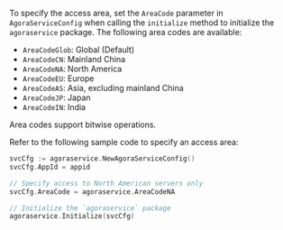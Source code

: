 <PlatformWrapper platform="go">

To specify the access area, set the `AreaCode` parameter in `AgoraServiceConfig` when calling the `initialize` method to initialize the `agoraservice` package. The following area codes are available:

- `AreaCodeGlob`: Global (Default)
- `AreaCodeCN`: Mainland China
- `AreaCodeNA`: North America
- `AreaCodeEU`: Europe
- `AreaCodeAS`: Asia, excluding mainland China
- `AreaCodeJP`: Japan
- `AreaCodeIN`: India

<Admonition type="info">
Area codes support bitwise operations.
</Admonition>

Refer to the following sample code to specify an access area:

```go
svcCfg := agoraservice.NewAgoraServiceConfig()
svcCfg.AppId = appid

// Specify access to North American servers only
svcCfg.AreaCode = agoraservice.AreaCodeNA

// Initialize the `agoraservice` package
agoraservice.Initialize(svcCfg)
```

</PlatformWrapper>